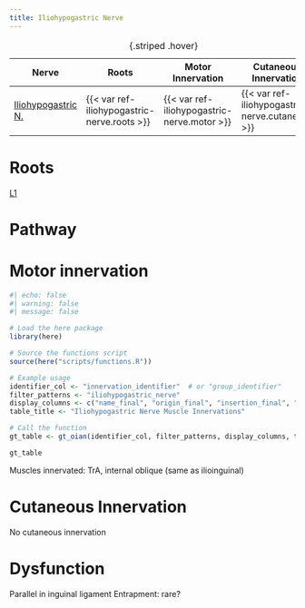 ```yaml
---
title: Iliohypogastric Nerve
---
```


| Nerve | Roots | Motor Innervation | Cutaneous Innervation |
|-|-|-|-|
| [Iliohypogastric N.]({{< var ref-iliohypogastric-nerve.path >}}) | {{< var ref-iliohypogastric-nerve.roots >}} | {{< var ref-iliohypogastric-nerve.motor >}} | {{< var ref-iliohypogastric-nerve.cutaneous >}} |
: {.striped .hover}

# Roots
[L1]({{< var ref-nerve-root.l1 >}}) 

# Pathway

# Motor innervation

```r
#| echo: false
#| warning: false
#| message: false

# Load the here package
library(here)

# Source the functions script
source(here("scripts/functions.R"))

# Example usage
identifier_col <- "innervation_identifier"  # or "group_identifier"
filter_patterns <- "iliohypogastric_nerve"
display_columns <- c("name_final", "origin_final", "insertion_final", "innervation_final", "action_final")
table_title <- "Iliohypogastric Nerve Muscle Innervations"

# Call the function
gt_table <- gt_oian(identifier_col, filter_patterns, display_columns, table_title)

gt_table
```

Muscles innervated: TrA, internal oblique (same as ilioinguinal)

# Cutaneous Innervation

No cutaneous innervation

# Dysfunction



Parallel in inguinal ligament
Entrapment: rare?
